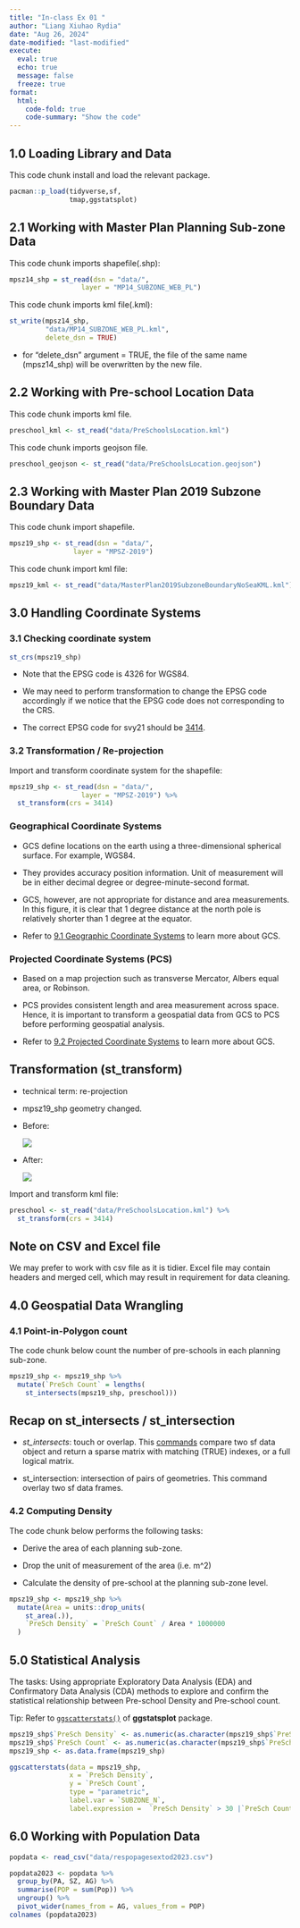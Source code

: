 ```yaml
---
title: "In-class Ex 01 "
author: "Liang Xiuhao Rydia"
date: "Aug 26, 2024"
date-modified: "last-modified"
execute:
  eval: true
  echo: true
  message: false
  freeze: true
format: 
  html:
    code-fold: true
    code-summary: "Show the code"
---
```


## 1.0 Loading Library and Data

This code chunk install and load the relevant package.

```r
pacman::p_load(tidyverse,sf,
               tmap,ggstatsplot)
```

## 2.1 Working with Master Plan Planning Sub-zone Data

This code chunk imports shapefile(.shp):

```r
mpsz14_shp = st_read(dsn = "data/", 
                  layer = "MP14_SUBZONE_WEB_PL")
```

This code chunk imports kml file(.kml):

```r
st_write(mpsz14_shp,
         "data/MP14_SUBZONE_WEB_PL.kml",
         delete_dsn = TRUE)
```

::: callout-note
-   for "delete_dsn" argument = TRUE, the file of the same name (mpsz14_shp) will be overwritten by the new file.
:::

## 2.2 Working with Pre-school Location Data

This code chunk imports kml file.

```r
preschool_kml <- st_read("data/PreSchoolsLocation.kml")
```

This code chunk imports geojson file.

```r
preschool_geojson <- st_read("data/PreSchoolsLocation.geojson") 
```

## 2.3 Working with Master Plan 2019 Subzone Boundary Data

This code chunk import shapefile.

```r
mpsz19_shp <- st_read(dsn = "data/",
                layer = "MPSZ-2019")
```

This code chunk import kml file:

```r
mpsz19_kml <- st_read("data/MasterPlan2019SubzoneBoundaryNoSeaKML.kml")
```

## 3.0 Handling Coordinate Systems

### 3.1 Checking coordinate system

```r
st_crs(mpsz19_shp)
```

::: callout-note
-   Note that the EPSG code is 4326 for WGS84.

-   We may need to perform transformation to change the EPSG code accordingly if we notice that the EPSG code does not corresponding to the CRS.

-   The correct EPSG code for svy21 should be [3414](https://epsg.io/3414).
:::

### 3.2 Transformation / Re-projection

Import and transform coordinate system for the shapefile:

```r
mpsz19_shp <- st_read(dsn = "data/",
                  layer = "MPSZ-2019") %>% 
  st_transform(crs = 3414)
```

::: callout-note
### Geographical Coordinate Systems

-   GCS define locations on the earth using a three-dimensional spherical surface. For example, WGS84.

-   They provides accuracy position information. Unit of measurement will be in either decimal degree or degree-minute-second format.

-   GCS, however, are not appropriate for distance and area measurements. In this figure, it is clear that 1 degree distance at the north pole is relatively shorter than 1 degree at the equator.

-   Refer to [9.1 Geographic Coordinate Systems](https://mgimond.github.io/Spatial/chp09_0.html#geographic-coordinate-systems) to learn more about GCS.
:::

::: callout-note
### Projected Coordinate Systems (PCS)

-   Based on a map projection such as transverse Mercator, Albers equal area, or Robinson.

-   PCS provides consistent length and area measurement across space. Hence, it is important to transform a geospatial data from GCS to PCS before performing geospatial analysis.

-   Refer to [9.2 Projected Coordinate Systems](https://mgimond.github.io/Spatial/chp09_0.html#projected-coordinate-systems) to learn more about GCS.
:::

::: callout-note
## Transformation (st_transform)

-   technical term: re-projection

-   mpsz19_shp geometry changed.

-   Before:

    ![](images/clipboard-21986329.png)

-   After:

    ![](images/clipboard-1838988116.png)
:::

Import and transform kml file:

```r
preschool <- st_read("data/PreSchoolsLocation.kml") %>%
  st_transform(crs = 3414)
```

::: callout-note
## Note on CSV and Excel file

We may prefer to work with csv file as it is tidier. Excel file may contain headers and merged cell, which may result in requirement for data cleaning.
:::

## 4.0 Geospatial Data Wrangling

### 4.1 Point-in-Polygon count

The code chunk below count the number of pre-schools in each planning sub-zone.

```r
mpsz19_shp <- mpsz19_shp %>%
  mutate(`PreSch Count` = lengths(
    st_intersects(mpsz19_shp, preschool)))
```

::: callout-note
## Recap on st_intersects / st_intersection

-   *st_intersects*: touch or overlap. This [commands](https://r-spatial.github.io/sf/reference/geos_binary_pred.html) compare two sf data object and return a sparse matrix with matching (TRUE) indexes, or a full logical matrix.

-   st_intersection: intersection of pairs of geometries. This command overlay two sf data frames.
:::

### 4.2 Computing Density

The code chunk below performs the following tasks:

-   Derive the area of each planning sub-zone.

-   Drop the unit of measurement of the area (i.e. m\^2)

-   Calculate the density of pre-school at the planning sub-zone level.

```r
mpsz19_shp <- mpsz19_shp %>%
  mutate(Area = units::drop_units(
    st_area(.)),
    `PreSch Density` = `PreSch Count` / Area * 1000000
  )
```

## 5.0 Statistical Analysis

The tasks: Using appropriate Exploratory Data Analysis (EDA) and Confirmatory Data Analysis (CDA) methods to explore and confirm the statistical relationship between Pre-school Density and Pre-school count.

Tip: Refer to [`ggscatterstats()`](https://indrajeetpatil.github.io/ggstatsplot/articles/web_only/ggscatterstats.html) of **ggstatsplot** package.

```r
mpsz19_shp$`PreSch Density` <- as.numeric(as.character(mpsz19_shp$`PreSch Density`))
mpsz19_shp$`PreSch Count` <- as.numeric(as.character(mpsz19_shp$`PreSch Count`)) 
mpsz19_shp <- as.data.frame(mpsz19_shp)

ggscatterstats(data = mpsz19_shp,
               x = `PreSch Density`,
               y = `PreSch Count`,
               type = "parametric",
               label.var = `SUBZONE_N`,
               label.expression =  `PreSch Density` > 30 |`PreSch Count` > 50) 
```

## 6.0 Working with Population Data

```r
popdata <- read_csv("data/respopagesextod2023.csv")
```

```r
popdata2023 <- popdata %>%
  group_by(PA, SZ, AG) %>%
  summarise(POP = sum(Pop)) %>%
  ungroup() %>%
  pivot_wider(names_from = AG, values_from = POP)
colnames (popdata2023)
```
